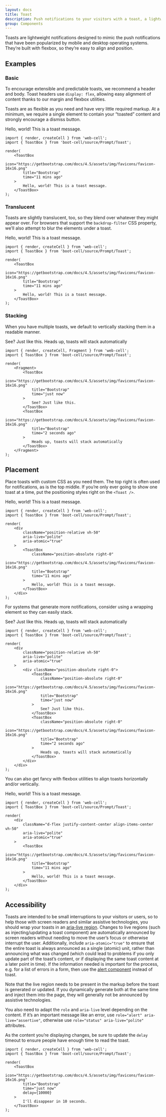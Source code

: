 ```yaml
---
layout: docs
title: Toast
description: Push notifications to your visitors with a toast, a lightweight and easily customizable alert message.
group: Components
---
```




Toasts are lightweight notifications designed to mimic the push notifications that have been popularized by mobile and desktop operating systems.
They’re built with flexbox, so they’re easy to align and position.

## Examples

### Basic

To encourage extensible and predictable toasts, we recommend a header and body.
Toast headers use `display: flex`, allowing easy alignment of content thanks to our margin and flexbox utilities.

Toasts are as flexible as you need and have very little required markup.
At a minimum, we require a single element to contain your “toasted” content and strongly encourage a dismiss button.

<Example className="bg-light">
    <ToastBox
        icon="https://getbootstrap.com/docs/4.5/assets/img/favicons/favicon-16x16.png"
        title="Bootstrap"
        time="11 mins ago"
    >
        Hello, world! This is a toast message.
    </ToastBox>
</Example>

```TSX
import { render, createCell } from 'web-cell';
import { ToastBox } from 'boot-cell/source/Prompt/Toast';

render(
    <ToastBox
        icon="https://getbootstrap.com/docs/4.5/assets/img/favicons/favicon-16x16.png"
        title="Bootstrap"
        time="11 mins ago"
    >
        Hello, world! This is a toast message.
    </ToastBox>
);
```

### Translucent

Toasts are slightly translucent, too, so they blend over whatever they might appear over.
For browsers that support the `backdrop-filter` CSS property, we’ll also attempt to blur the elements under a toast.

<Example className="bg-dark">
    <ToastBox
        icon="https://getbootstrap.com/docs/4.5/assets/img/favicons/favicon-16x16.png"
        title="Bootstrap"
        time="11 mins ago"
    >
        Hello, world! This is a toast message.
    </ToastBox>
</Example>

```TSX
import { render, createCell } from 'web-cell';
import { ToastBox } from 'boot-cell/source/Prompt/Toast';

render(
    <ToastBox
        icon="https://getbootstrap.com/docs/4.5/assets/img/favicons/favicon-16x16.png"
        title="Bootstrap"
        time="11 mins ago"
    >
        Hello, world! This is a toast message.
    </ToastBox>
);
```

### Stacking

When you have multiple toasts, we default to vertically stacking them in a readable manner.

<Example className="bg-light">
    <ToastBox
        icon="https://getbootstrap.com/docs/4.5/assets/img/favicons/favicon-16x16.png"
        title="Bootstrap"
        time="just now"
    >
        See? Just like this.
    </ToastBox>
    <ToastBox
        icon="https://getbootstrap.com/docs/4.5/assets/img/favicons/favicon-16x16.png"
        title="Bootstrap"
        time="2 seconds ago"
    >
        Heads up, toasts will stack automatically
    </ToastBox>
</Example>

```TSX
import { render, createCell, Fragment } from 'web-cell';
import { ToastBox } from 'boot-cell/source/Prompt/Toast';

render(
    <Fragment>
        <ToastBox
            icon="https://getbootstrap.com/docs/4.5/assets/img/favicons/favicon-16x16.png"
            title="Bootstrap"
            time="just now"
        >
            See? Just like this.
        </ToastBox>
        <ToastBox
            icon="https://getbootstrap.com/docs/4.5/assets/img/favicons/favicon-16x16.png"
            title="Bootstrap"
            time="2 seconds ago"
        >
            Heads up, toasts will stack automatically
        </ToastBox>
    </Fragment>
);
```

## Placement

Place toasts with custom CSS as you need them. The top right is often used for notifications, as is the top middle.
If you’re only ever going to show one toast at a time, put the positioning styles right on the `<Toast />`.

<Example className="bg-dark">
    <div
        className="position-relative vh-50"
        aria-live="polite"
        aria-atomic="true"
    >
        <ToastBox
            className="position-absolute right-0"
            icon="https://getbootstrap.com/docs/4.5/assets/img/favicons/favicon-16x16.png"
            title="Bootstrap"
            time="11 mins ago"
        >
            Hello, world! This is a toast message.
        </ToastBox>
    </div>
</Example>

```TSX
import { render, createCell } from 'web-cell';
import { ToastBox } from 'boot-cell/source/Prompt/Toast';

render(
    <div
        className="position-relative vh-50"
        aria-live="polite"
        aria-atomic="true"
    >
        <ToastBox
            className="position-absolute right-0"
            icon="https://getbootstrap.com/docs/4.5/assets/img/favicons/favicon-16x16.png"
            title="Bootstrap"
            time="11 mins ago"
        >
            Hello, world! This is a toast message.
        </ToastBox>
    </div>
);
```

For systems that generate more notifications, consider using a wrapping element so they can easily stack.

<Example className="bg-dark">
    <div
        className="position-relative vh-50"
        aria-live="polite"
        aria-atomic="true"
    >
        <div className="position-absolute right-0">
            <ToastBox
                icon="https://getbootstrap.com/docs/4.5/assets/img/favicons/favicon-16x16.png"
                title="Bootstrap"
                time="just now"
            >
                See? Just like this.
            </ToastBox>
            <ToastBox
                className="position-absolute right-0"
                icon="https://getbootstrap.com/docs/4.5/assets/img/favicons/favicon-16x16.png"
                title="Bootstrap"
                time="2 seconds ago"
            >
                Heads up, toasts will stack automatically
            </ToastBox>
        </div>
    </div>
</Example>

```TSX
import { render, createCell } from 'web-cell';
import { ToastBox } from 'boot-cell/source/Prompt/Toast';

render(
    <div
        className="position-relative vh-50"
        aria-live="polite"
        aria-atomic="true"
    >
        <div className="position-absolute right-0">
            <ToastBox
                className="position-absolute right-0"
                icon="https://getbootstrap.com/docs/4.5/assets/img/favicons/favicon-16x16.png"
                title="Bootstrap"
                time="just now"
            >
                See? Just like this.
            </ToastBox>
            <ToastBox
                className="position-absolute right-0"
                icon="https://getbootstrap.com/docs/4.5/assets/img/favicons/favicon-16x16.png"
                title="Bootstrap"
                time="2 seconds ago"
            >
                Heads up, toasts will stack automatically
            </ToastBox>
        </div>
    </div>
);
```

You can also get fancy with flexbox utilities to align toasts horizontally and/or vertically.

<Example className="bg-dark">
    <div
        className="d-flex justify-content-center align-items-center vh-50"
        aria-live="polite"
        aria-atomic="true"
    >
        <ToastBox
            icon="https://getbootstrap.com/docs/4.5/assets/img/favicons/favicon-16x16.png"
            title="Bootstrap"
            time="11 mins ago"
        >
            Hello, world! This is a toast message.
        </ToastBox>
    </div>
</Example>

```TSX
import { render, createCell } from 'web-cell';
import { ToastBox } from 'boot-cell/source/Prompt/Toast';

render(
    <div
        className="d-flex justify-content-center align-items-center vh-50"
        aria-live="polite"
        aria-atomic="true"
    >
        <ToastBox
            icon="https://getbootstrap.com/docs/4.5/assets/img/favicons/favicon-16x16.png"
            title="Bootstrap"
            time="11 mins ago"
        >
            Hello, world! This is a toast message.
        </ToastBox>
    </div>
);
```

## Accessibility

Toasts are intended to be small interruptions to your visitors or users,
so to help those with screen readers and similar assistive technologies,
you should wrap your toasts in an [aria-live region][1].
Changes to live regions (such as injecting/updating a toast component)
are automatically announced by screen readers without needing to move the user’s focus or otherwise interrupt the user.
Additionally, include `aria-atomic="true"` to ensure that the entire toast is always announced as a single (atomic) unit,
rather than announcing what was changed (which could lead to problems if you only update part of the toast’s content,
or if displaying the same toast content at a later point in time). If the information needed is important for the process,
e.g. for a list of errors in a form, then use the [alert component][2] instead of toast.

Note that the live region needs to be present in the markup before the toast is generated or updated.
If you dynamically generate both at the same time and inject them into the page,
they will generally not be announced by assistive technologies.

You also need to adapt the `role` and `aria-live` level depending on the content.
If it’s an important message like an error, use `role="alert" aria-live="assertive"`,
otherwise use `role="status" aria-live="polite"` attributes.

As the content you’re displaying changes, be sure to update the `delay` timeout to ensure people have enough time to read the toast.

```TSX
import { render, createCell } from 'web-cell';
import { ToastBox } from 'boot-cell/source/Prompt/Toast';

render(
    <ToastBox
        icon="https://getbootstrap.com/docs/4.5/assets/img/favicons/favicon-16x16.png"
        title="Bootstrap"
        time="just now"
        delay={10000}
    >
        I'll disappear in 10 seconds.
    </ToastBox>
);
```

[1]: https://developer.mozilla.org/en-US/docs/Web/Accessibility/ARIA/ARIA_Live_Regions
[2]: https://web-cell.dev/#alerts
